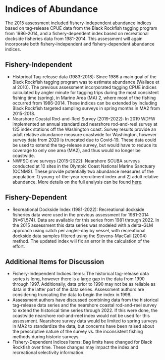 # Indices of Abundance

The 2015 assessment included fishery-independent abundance indices based on tag-release CPUE data from the Black Rockfish tagging program from 1986-2014, and a fishery-dependent index based on recreational dockside fisheries data from 1981-2014. This assessment will again incorporate both fishery-independent and fishery-dependent abundance indices. 

## Fishery-Independent 

* Historical Tag-release data (1983-2018): Since 1986 a main goal of the Black Rockfish tagging program was to estimate abundance (Wallace et al 2010). The previous assessment incorporated tagging CPUE indices calculated by angler minute for tagging trips during the most consistent fishing time (spring), in Marine Area (MA) 2, where most of the fishing occurred from 1986-2014. These indices can be extended by including Black Rockfish targeted sampling surveys in spring months in MA2 from 2015-2018.
* Nearshore Coastal Rod-and-Reel Survey (2019-2022): In 2019 WDFW implemented an annual standardized nearshore rod-and-reel survey at 125 index stations off the Washington coast.  Survey results provide an adult relative abundance measure coastwide for Washington, however survey data from 2020 is truncated due to Covid-19. These data could be used to extend the tag-release survey, but would have to reduce its coverage to only one area (MA2), and thus would no longer be coastwide.
* NWFSC dive surveys (2015-2022): Nearshore SCUBA surveys conducted at 10 sites in the Olympic Coast National Marine Sanctuary (OCNMS). These provide potentially two abundance measures of the population: 1) young-of-the-year recruitment index and 2) adult relative abundance. More details on the full analysis can be found [here](https://github.com/shcaba/Sebastes_melanops_WA/blob/main/Data/Nearshore%20Dive%20Survey/OCNMS-Black-Rockfish-Analysis.pdf). 

## Fishery-Dependent 

* Recreational Dockside Index (1981-2022): Recreational dockside fisheries data were used in the previous assessment for 1981-2014 (N=61,574). Data are available for this series from 1981 through 2022. In the 2015 assessment this data series was modeled with a delta-GLM approach using catch per angler-day by vessel, with recreational dockside data samples filtered using the Stevens-MacCall (2004) method. The updated index will fix an error in the calculation of the effort.

## Additional Items for Discussion

* Fishery-Independent Indices Items: The historical tag-release data series is long, however there is a large gap in the data from 1990 through 1997. Additionally, data prior to 1990 may not be as reliable as data in the latter part of the data series. Assessment authors are considering truncating the data to begin the index in 1998.
* Assessment authors have discussed combining data from the historical tag-release data series and the nearshore coastal rod-and-reel survey to extend the historical time series through 2022.  If this were done, the coastwide nearshore rod-and-reel index would not be used for this assessment. Nearshore survey data would be limited to spring surveys in MA2 to standardize the data, but concerns have been raised about the prescriptive nature of the survey vs. the inconsistent fishing methods during historic surveys. 
* Fishery-Dependent Indices Items: Bag limits have changed for Black Rockfish over time. These changes may impact the index and recreational selectivity information.
